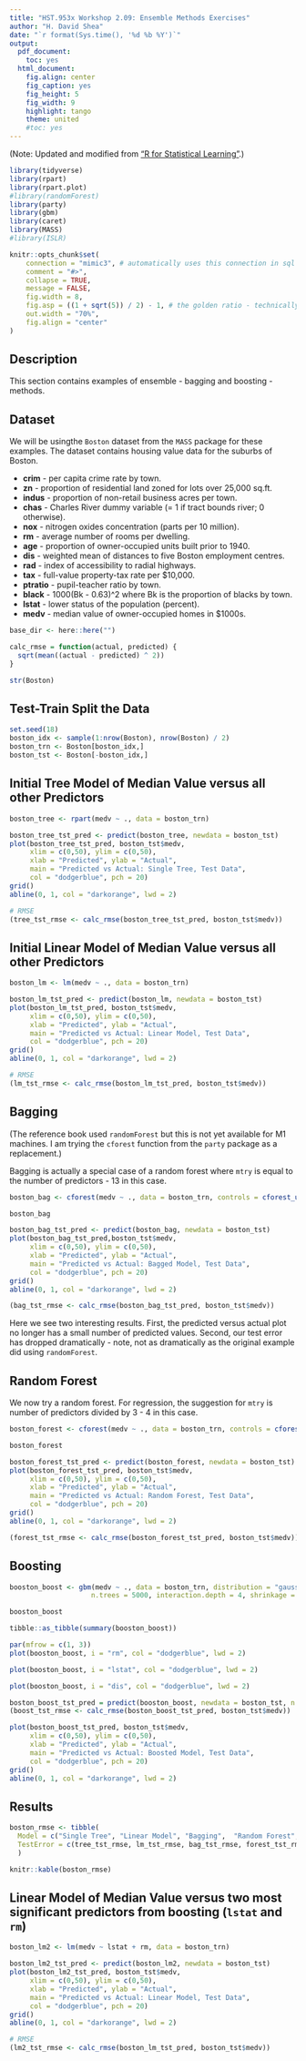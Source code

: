 ```yaml
---
title: "HST.953x Workshop 2.09: Ensemble Methods Exercises"
author: "H. David Shea"
date: "`r format(Sys.time(), '%d %b %Y')`"
output:
  pdf_document:
    toc: yes
  html_document:
    fig.align: center
    fig_caption: yes
    fig_height: 5
    fig_width: 9
    highlight: tango
    theme: united
    #toc: yes
---
```


(Note:  Updated and modified from ["R for Statistical Learning"](https://daviddalpiaz.github.io/r4sl/).)

```r
library(tidyverse)
library(rpart)
library(rpart.plot)
#library(randomForest)
library(party)
library(gbm)
library(caret)
library(MASS)
#library(ISLR)

knitr::opts_chunk$set(
    connection = "mimic3", # automatically uses this connection in sql chunks 
    comment = "#>", 
    collapse = TRUE, 
    message = FALSE,
    fig.width = 8,
    fig.asp = ((1 + sqrt(5)) / 2) - 1, # the golden ratio - technically, the b proportion of a+b when a is 1
    out.width = "70%",
    fig.align = "center"
)
```

## Description

This section contains examples of ensemble - bagging and boosting - methods.

## Dataset

We will be usingthe `Boston` dataset from the `MASS` package for these examples.  The dataset contains housing value data for the suburbs of Boston.

* **crim** - per capita crime rate by town.
* **zn** - proportion of residential land zoned for lots over 25,000 sq.ft.
* **indus** - proportion of non-retail business acres per town.
* **chas** - Charles River dummy variable (= 1 if tract bounds river; 0 otherwise).
* **nox** - nitrogen oxides concentration (parts per 10 million).
* **rm** - average number of rooms per dwelling.
* **age** - proportion of owner-occupied units built prior to 1940.
* **dis** - weighted mean of distances to five Boston employment centres.
* **rad** - index of accessibility to radial highways.
* **tax** - full-value property-tax rate per \$10,000.
* **ptratio** - pupil-teacher ratio by town.
* **black** - 1000(Bk - 0.63)^2 where Bk is the proportion of blacks by town.
* **lstat** - lower status of the population (percent).
* **medv** - median value of owner-occupied homes in \$1000s.



```r
base_dir <- here::here("")

calc_rmse = function(actual, predicted) {
  sqrt(mean((actual - predicted) ^ 2))
}

str(Boston)
```

## Test-Train Split the Data

```r
set.seed(18)
boston_idx <- sample(1:nrow(Boston), nrow(Boston) / 2)
boston_trn <- Boston[boston_idx,]
boston_tst <- Boston[-boston_idx,]
```

## Initial Tree Model of Median Value versus all other Predictors

```r
boston_tree <- rpart(medv ~ ., data = boston_trn)

boston_tree_tst_pred <- predict(boston_tree, newdata = boston_tst)
plot(boston_tree_tst_pred, boston_tst$medv, 
     xlim = c(0,50), ylim = c(0,50),
     xlab = "Predicted", ylab = "Actual", 
     main = "Predicted vs Actual: Single Tree, Test Data",
     col = "dodgerblue", pch = 20)
grid()
abline(0, 1, col = "darkorange", lwd = 2)

# RMSE
(tree_tst_rmse <- calc_rmse(boston_tree_tst_pred, boston_tst$medv))
```

## Initial Linear Model of Median Value versus all other Predictors

```r
boston_lm <- lm(medv ~ ., data = boston_trn)

boston_lm_tst_pred <- predict(boston_lm, newdata = boston_tst)
plot(boston_lm_tst_pred, boston_tst$medv,
     xlim = c(0,50), ylim = c(0,50),
     xlab = "Predicted", ylab = "Actual",
     main = "Predicted vs Actual: Linear Model, Test Data",
     col = "dodgerblue", pch = 20)
grid()
abline(0, 1, col = "darkorange", lwd = 2)

# RMSE
(lm_tst_rmse <- calc_rmse(boston_lm_tst_pred, boston_tst$medv))
```

## Bagging

(The reference book used `randomForest` but this is not yet available for M1 machines. I am trying the `cforest` function from the `party` package as a replacement.)

Bagging is actually a special case of a random forest where `mtry` is equal to the number of predictors - 13 in this case.

```r
boston_bag <- cforest(medv ~ ., data = boston_trn, controls = cforest_unbiased(mtry = 13, ntree = 500))

boston_bag

boston_bag_tst_pred <- predict(boston_bag, newdata = boston_tst)
plot(boston_bag_tst_pred,boston_tst$medv,
     xlim = c(0,50), ylim = c(0,50),
     xlab = "Predicted", ylab = "Actual",
     main = "Predicted vs Actual: Bagged Model, Test Data",
     col = "dodgerblue", pch = 20)
grid()
abline(0, 1, col = "darkorange", lwd = 2)

(bag_tst_rmse <- calc_rmse(boston_bag_tst_pred, boston_tst$medv))
```

Here we see two interesting results. First, the predicted versus actual plot no longer has a small number of predicted values. Second, our test error has dropped dramatically - note, not as dramatically as the original example did using `randomForest`.

## Random Forest 

We now try a random forest.  For regression, the suggestion for `mtry` is number of predictors divided by 3 - 4 in this case.

```r
boston_forest <- cforest(medv ~ ., data = boston_trn, controls = cforest_unbiased(mtry = 4, ntree = 500))

boston_forest

boston_forest_tst_pred <- predict(boston_forest, newdata = boston_tst)
plot(boston_forest_tst_pred, boston_tst$medv,
     xlim = c(0,50), ylim = c(0,50),
     xlab = "Predicted", ylab = "Actual",
     main = "Predicted vs Actual: Random Forest, Test Data",
     col = "dodgerblue", pch = 20)
grid()
abline(0, 1, col = "darkorange", lwd = 2)

(forest_tst_rmse <- calc_rmse(boston_forest_tst_pred, boston_tst$medv))
```

## Boosting

```r
booston_boost <- gbm(medv ~ ., data = boston_trn, distribution = "gaussian", 
                    n.trees = 5000, interaction.depth = 4, shrinkage = 0.01)

booston_boost

tibble::as_tibble(summary(booston_boost))

par(mfrow = c(1, 3))
plot(booston_boost, i = "rm", col = "dodgerblue", lwd = 2)

plot(booston_boost, i = "lstat", col = "dodgerblue", lwd = 2)

plot(booston_boost, i = "dis", col = "dodgerblue", lwd = 2)

boston_boost_tst_pred = predict(booston_boost, newdata = boston_tst, n.trees = 5000)
(boost_tst_rmse <- calc_rmse(boston_boost_tst_pred, boston_tst$medv))
```

```r
plot(boston_boost_tst_pred, boston_tst$medv,
     xlim = c(0,50), ylim = c(0,50),
     xlab = "Predicted", ylab = "Actual", 
     main = "Predicted vs Actual: Boosted Model, Test Data",
     col = "dodgerblue", pch = 20)
grid()
abline(0, 1, col = "darkorange", lwd = 2)
```

## Results

```r
boston_rmse <- tibble(
  Model = c("Single Tree", "Linear Model", "Bagging",  "Random Forest",  "Boosting"),
  TestError = c(tree_tst_rmse, lm_tst_rmse, bag_tst_rmse, forest_tst_rmse, boost_tst_rmse)
  )

knitr::kable(boston_rmse)
```

## Linear Model of Median Value versus two most significant predictors from boosting (`lstat` and `rm`)

```r
boston_lm2 <- lm(medv ~ lstat + rm, data = boston_trn)

boston_lm2_tst_pred <- predict(boston_lm2, newdata = boston_tst)
plot(boston_lm2_tst_pred, boston_tst$medv,
     xlim = c(0,50), ylim = c(0,50),
     xlab = "Predicted", ylab = "Actual",
     main = "Predicted vs Actual: Linear Model, Test Data",
     col = "dodgerblue", pch = 20)
grid()
abline(0, 1, col = "darkorange", lwd = 2)

# RMSE
(lm2_tst_rmse <- calc_rmse(boston_lm_tst_pred, boston_tst$medv))
```
